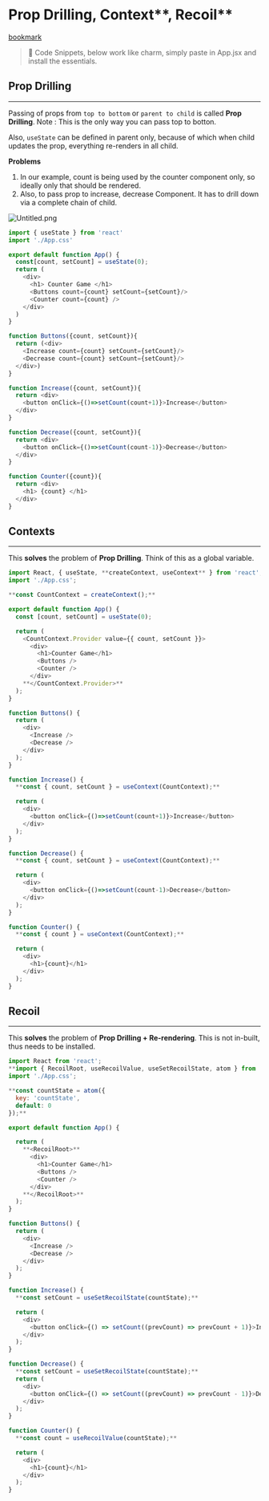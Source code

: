 
# **Prop Drilling,** Context**, Recoil**


[bookmark](https://chrome.google.com/webstore/detail/react-developer-tools/fmkadmapgofadopljbjfkapdkoienihi)


> 📢 Code Snippets, below work like charm, simply paste in App.jsx and install the essentials.


## Prop Drilling


---


Passing of props from `top to bottom` or `parent to child` is called **Prop Drilling**. Note : This is the only way you can pass top to botton.


Also, `useState` can be defined in parent only, because of which when child updates the prop, everything re-renders in all child.


**Problems**

1. In our example, count is being used by the counter component only, so ideally only that should be rendered.
2. Also, to pass prop to increase, decrease Component. It has to drill down via a complete chain of child.

![Untitled.png](https://prod-files-secure.s3.us-west-2.amazonaws.com/4dd32e22-0b9d-4863-baa0-84dfdaf49ec9/1790812c-450a-4437-80df-041ddee2ad7b/Untitled.png?X-Amz-Algorithm=AWS4-HMAC-SHA256&X-Amz-Content-Sha256=UNSIGNED-PAYLOAD&X-Amz-Credential=AKIAT73L2G45HZZMZUHI%2F20240117%2Fus-west-2%2Fs3%2Faws4_request&X-Amz-Date=20240117T214822Z&X-Amz-Expires=3600&X-Amz-Signature=52c42941c2ddd6c34932cf2e5934bc3a9377e6cd6ede5d263973a991f200499a&X-Amz-SignedHeaders=host&x-id=GetObject)


```javascript
import { useState } from 'react'
import './App.css'

export default function App() {
  const[count, setCount] = useState(0);
  return (
    <div>
      <h1> Counter Game </h1>
      <Buttons count={count} setCount={setCount}/>
      <Counter count={count} />
    </div>
  )
}

function Buttons({count, setCount}){
  return (<div>
    <Increase count={count} setCount={setCount}/>
    <Decrease count={count} setCount={setCount}/>
  </div>)
}

function Increase({count, setCount}){
  return <div>
    <button onClick={()=>setCount(count+1)}>Increase</button>
  </div>
}

function Decrease({count, setCount}){
  return <div>
    <button onClick={()=>setCount(count-1)}>Decrease</button>
  </div>
}

function Counter({count}){
  return <div>
    <h1> {count} </h1>
  </div>
}
```


## Contexts


---


This **solves** the problem of **Prop Drilling**. Think of this as a global variable.


```javascript
import React, { useState, **createContext, useContext** } from 'react';
import './App.css';

**const CountContext = createContext();**

export default function App() {
  const [count, setCount] = useState(0);

  return (
    <CountContext.Provider value={{ count, setCount }}>
      <div>
        <h1>Counter Game</h1>
        <Buttons />
        <Counter />
      </div>
    **</CountContext.Provider>**
  );
}

function Buttons() {
  return (
    <div>
      <Increase />
      <Decrease />
    </div>
  );
}

function Increase() {
  **const { count, setCount } = useContext(CountContext);**

  return (
    <div>
      <button onClick={()=>setCount(count+1)}>Increase</button>
    </div>
  );
}

function Decrease() {
  **const { count, setCount } = useContext(CountContext);**

  return (
    <div>
      <button onClick={()=>setCount(count-1)>Decrease</button>
    </div>
  );
}

function Counter() {
  **const { count } = useContext(CountContext);**

  return (
    <div>
      <h1>{count}</h1>
    </div>
  );
}
```


## Recoil


---


This **solves** the problem of **Prop Drilling + Re-rendering**. This is not in-built, thus needs to be installed.


```javascript
import React from 'react';
**import { RecoilRoot, useRecoilValue, useSetRecoilState, atom } from 'recoil';**
import './App.css';

**const countState = atom({
  key: 'countState',
  default: 0
});**

export default function App() {

  return (
    **<RecoilRoot>**
      <div>
        <h1>Counter Game</h1>
        <Buttons />
        <Counter />
      </div>
    **</RecoilRoot>**
  );
}

function Buttons() {
  return (
    <div>
      <Increase />
      <Decrease />
    </div>
  );
}

function Increase() {
  **const setCount = useSetRecoilState(countState);**

  return (
    <div>
      <button onClick={() => setCount((prevCount) => prevCount + 1)}>Increase</button>
    </div>
  );
}

function Decrease() {
  **const setCount = useSetRecoilState(countState);**
  return (
    <div>
      <button onClick={() => setCount((prevCount) => prevCount - 1)}>Decrease</button>
    </div>
  );
}

function Counter() {
  **const count = useRecoilValue(countState);**

  return (
    <div>
      <h1>{count}</h1>
    </div>
  );
}
```

